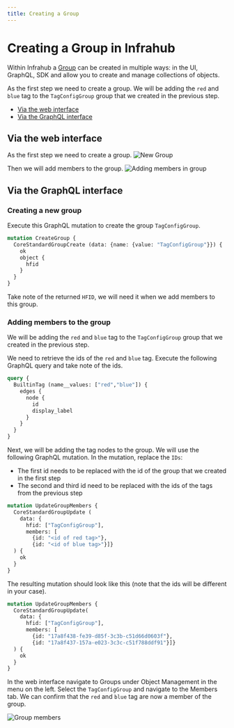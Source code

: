 ```yaml
---
title: Creating a Group
---
```

<!-- vale off -->
# Creating a Group in Infrahub
<!-- vale on -->

Within Infrahub a [Group](/topics/groups) can be created in multiple ways: in the UI, GraphQL, SDK and allow you to create and manage collections of objects.

As the first step we need to create a group.
We will be adding the `red` and `blue` tag to the `TagConfigGroup` group that we created in the previous step.

- [Via the web interface](#via-the-web-interface)
- [Via the GraphQL interface](#via-the-graphql-interface)

## Via the web interface

As the first step we need to create a group.
![New Group](../media/group_tagconfig_grp_new_grp.png)

Then we will add members to the group.
![Adding members in group](../media/group_tagconfig_grp_adding_members.png)

## Via the GraphQL interface

### Creating a new group

Execute this GraphQL mutation to create the group `TagConfigGroup`.

```graphql
mutation CreateGroup {
  CoreStandardGroupCreate (data: {name: {value: "TagConfigGroup"}}) {
    ok
    object {
      hfid
    }
  }
}
```

Take note of the returned `HFID`, we will need it when we add members to this group.

### Adding members to the group

We will be adding the `red` and `blue` tag to the `TagConfigGroup` group that we created in the previous step.

We need to retrieve the ids of the `red` and `blue` tag. Execute the following GraphQL query and take note of the ids.

```graphql
query {
  BuiltinTag (name__values: ["red","blue"]) {
    edges {
      node {
        id
        display_label
      }
    }
  }
}
```

Next, we will be adding the tag nodes to the group. We will use the following GraphQL mutation.
In the mutation, replace the `IDs`:

- The first id needs to be replaced with the id of the group that we created in the first step
- The second and third id need to be replaced with the ids of the tags from the previous step

```graphql
mutation UpdateGroupMembers {
  CoreStandardGroupUpdate (
    data: {
      hfid: ["TagConfigGroup"],
      members: [
        {id: "<id of red tag>"},
        {id: "<id of blue tag>"}]}
  ) {
    ok
  }
}
```

The resulting mutation should look like this (note that the ids will be different in your case).

```graphql
mutation UpdateGroupMembers {
  CoreStandardGroupUpdate(
    data: {
      hfid: ["TagConfigGroup"],
      members: [
        {id: "17a8f438-fe39-d85f-3c3b-c51d66d0603f"},
        {id: "17a8f437-157a-e023-3c3c-c51f788ddf91"}]}
  ) {
    ok
  }
}
```

In the web interface navigate to Groups under Object Management in the menu on the left.
Select the `TagConfigGroup` and navigate to the Members tab. We can confirm that the `red` and `blue` tag are now a member of the group.

![Group members](../media/group_tagconfig_grp_new_members.png)
